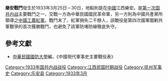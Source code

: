 {{Infobox Military Conflict|
campaign=|
image=|
caption=|
conflict=樂安戰鬥|
partof=[[第一次国共内战|第一次国共内战]]|
date=1933年3月25日－30日|
place=[[中國|中國]]江西樂安|
result=共軍損失二千餘人，國軍仍鎮守樂安|
combatant1=中華民國國民革命軍43師劉紹先部|
combatant2=江西軍區陳毅部| 
commander1=劉紹先|
commander2=陳毅|
strength1=萬餘|
strength2=萬餘|
casualties1=約200|
casualties2=約2000|
}}
'''樂安戰鬥'''發生於1933年3月25日－30日，地點則是在[[中國|中國]]江西樂安。是[[第一次国共内战|第一次国共内战]]主要戰鬥之一，交戰一方為中華民國國民革命軍，另一方則為中國共產黨所領導之[[中國工農紅軍|中國工農紅軍]]。戰鬥末了，紅軍損失二千餘人，該戰役是第四次國軍圍剿共軍戰爭的首次獲勝戰鬥，也避免了該軍防堵防線徹底失守。

==參考文獻==
*[[中華民國|中華民國]][[國防大學_(臺灣)|國防大學]]編，《中國現代軍事史主要戰役表》

{{第一次国共内战}}
[[Category:1933年国共内战战役|Category:1933年国共内战战役]]
[[Category:江西民国时期战役|Category:江西民国时期战役]]
[[Category:抚州军事史|Category:抚州军事史]]
[[Category:乐安县|Category:乐安县]]
[[Category:1933年3月|Category:1933年3月]]